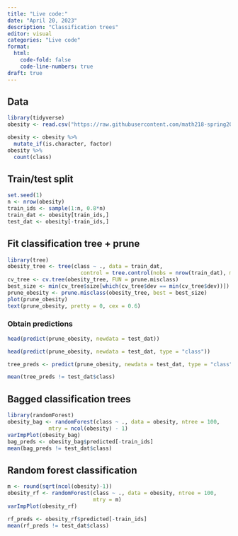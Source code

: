 ```yaml
---
title: "Live code:"
date: "April 20, 2023"
description: "Classification trees"
editor: visual
categories: "Live code"
format:
  html: 
    code-fold: false
    code-line-numbers: true
draft: true
---
```


## Data

```r
library(tidyverse)
obesity <- read.csv("https://raw.githubusercontent.com/math218-spring2023/class-data/main/obesity.csv")

obesity <- obesity %>%
  mutate_if(is.character, factor)
obesity %>%
  count(class)
```

## Train/test split

```r
set.seed(1)
n <- nrow(obesity)
train_ids <- sample(1:n, 0.8*n)
train_dat <- obesity[train_ids,]
test_dat <- obesity[-train_ids,]
```

## Fit classification tree + prune

```r
library(tree)
obesity_tree <- tree(class ~ ., data = train_dat,
                       control = tree.control(nobs = nrow(train_dat), minsize = 2))
cv_tree <- cv.tree(obesity_tree, FUN = prune.misclass)
best_size <- min(cv_tree$size[which(cv_tree$dev == min(cv_tree$dev))])
prune_obesity <- prune.misclass(obesity_tree, best = best_size)
plot(prune_obesity)
text(prune_obesity, pretty = 0, cex = 0.6)
```

### Obtain predictions

```r
head(predict(prune_obesity, newdata = test_dat))

head(predict(prune_obesity, newdata = test_dat, type = "class"))

tree_preds <- predict(prune_obesity, newdata = test_dat, type = "class")

mean(tree_preds != test_dat$class)
```

## Bagged classification trees

```r
library(randomForest)
obesity_bag <- randomForest(class ~ ., data = obesity, ntree = 100,
             mtry = ncol(obesity) - 1)
varImpPlot(obesity_bag)
bag_preds <- obesity_bag$predicted[-train_ids]
mean(bag_preds != test_dat$class)
```

## Random forest classification

```r
m <- round(sqrt(ncol(obesity)-1))
obesity_rf <- randomForest(class ~ ., data = obesity, ntree = 100,
                           mtry = m)
varImpPlot(obesity_rf)

rf_preds <- obesity_rf$predicted[-train_ids]
mean(rf_preds != test_dat$class)
```

